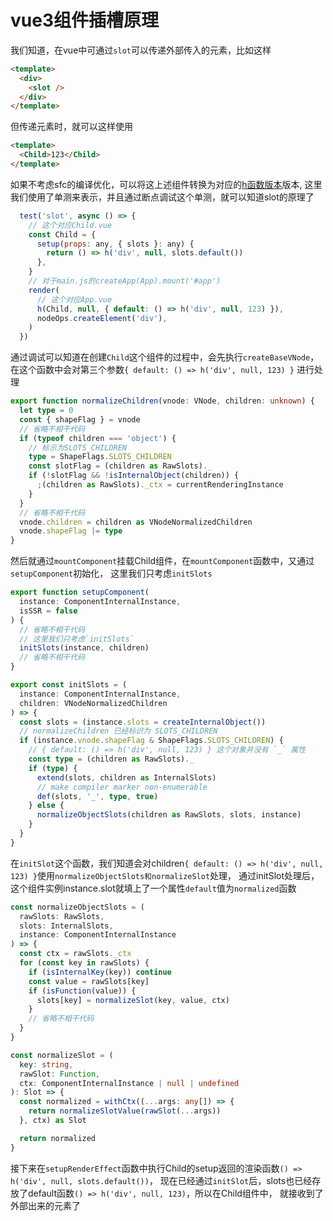 # vue3组件插槽原理

我们知道，在vue中可通过`slot`可以传递外部传入的元素，比如这样

```html filename="Child.vue"
<template>
  <div>
    <slot />
  </div>
</template>
```

但传递元素时，就可以这样使用

```html filename="App.vue"
<template>
  <Child>123</Child>
</template>
```

如果不考虑sfc的编译优化，可以将这上述组件转换为对应的[h函数版本](https://vuejs.org/guide/extras/render-function.html#passing-slots)版本,
这里我们使用了单测来表示，并且通过断点调试这个单测，就可以知道slot的原理了

```js
  test('slot', async () => {
    // 这个对应Child.vue
    const Child = {
      setup(props: any, { slots }: any) {
        return () => h('div', null, slots.default())
      },
    }
    // 对于main.js的createApp(App).mount('#app')
    render(
      // 这个对应App.vue
      h(Child, null, { default: () => h('div', null, 123) }),
      nodeOps.createElement('div'),
    )
  })
```

通过调试可以知道在创建`Child`这个组件的过程中，会先执行`createBaseVNode`，在这个函数中会对第三个参数`{ default: () => h('div', null, 123) }`
进行处理

```ts
export function normalizeChildren(vnode: VNode, children: unknown) {
  let type = 0
  const { shapeFlag } = vnode
  // 省略不相干代码
  if (typeof children === 'object') {
    // 标示为SLOTS_CHILDREN
    type = ShapeFlags.SLOTS_CHILDREN
    const slotFlag = (children as RawSlots)._
    if (!slotFlag && !isInternalObject(children)) {
      ;(children as RawSlots)._ctx = currentRenderingInstance
    }
  }
  // 省略不相干代码
  vnode.children = children as VNodeNormalizedChildren
  vnode.shapeFlag |= type
}
```

然后就通过`mountComponent`挂载Child组件，在`mountComponent`函数中，又通过`setupComponent`初始化，
这里我们只考虑`initSlots`

```ts
export function setupComponent(
  instance: ComponentInternalInstance,
  isSSR = false
) {
  // 省略不相干代码
  // 这里我们只考虑`initSlots`
  initSlots(instance, children)
  // 省略不相干代码
}

export const initSlots = (
  instance: ComponentInternalInstance,
  children: VNodeNormalizedChildren
) => {
  const slots = (instance.slots = createInternalObject())
  // normalizeChildren 已经标识为 SLOTS_CHILDREN
  if (instance.vnode.shapeFlag & ShapeFlags.SLOTS_CHILDREN) {
    // { default: () => h('div', null, 123) } 这个对象并没有 `_` 属性
    const type = (children as RawSlots)._
    if (type) {
      extend(slots, children as InternalSlots)
      // make compiler marker non-enumerable
      def(slots, '_', type, true)
    } else {
      normalizeObjectSlots(children as RawSlots, slots, instance)
    }
  }
}
```

在`initSlot`这个函数，我们知道会对children`{ default: () => h('div', null, 123) }`使用`normalizeObjectSlots和normalizeSlot`处理，
通过initSlot处理后，这个组件实例instance.slot就填上了一个属性`default`值为`normalized`函数

```ts
const normalizeObjectSlots = (
  rawSlots: RawSlots,
  slots: InternalSlots,
  instance: ComponentInternalInstance
) => {
  const ctx = rawSlots._ctx
  for (const key in rawSlots) {
    if (isInternalKey(key)) continue
    const value = rawSlots[key]
    if (isFunction(value)) {
      slots[key] = normalizeSlot(key, value, ctx)
    }
    // 省略不相干代码
  }
}

const normalizeSlot = (
  key: string,
  rawSlot: Function,
  ctx: ComponentInternalInstance | null | undefined
): Slot => {
  const normalized = withCtx((...args: any[]) => {
    return normalizeSlotValue(rawSlot(...args))
  }, ctx) as Slot

  return normalized
}
```

接下来在`setupRenderEffect`函数中执行Child的setup返回的渲染函数`() => h('div', null, slots.default())`，
现在已经通过`initSlot`后，slots也已经存放了default函数`() => h('div', null, 123)`，所以在Child组件中，
就接收到了外部出来的元素了
